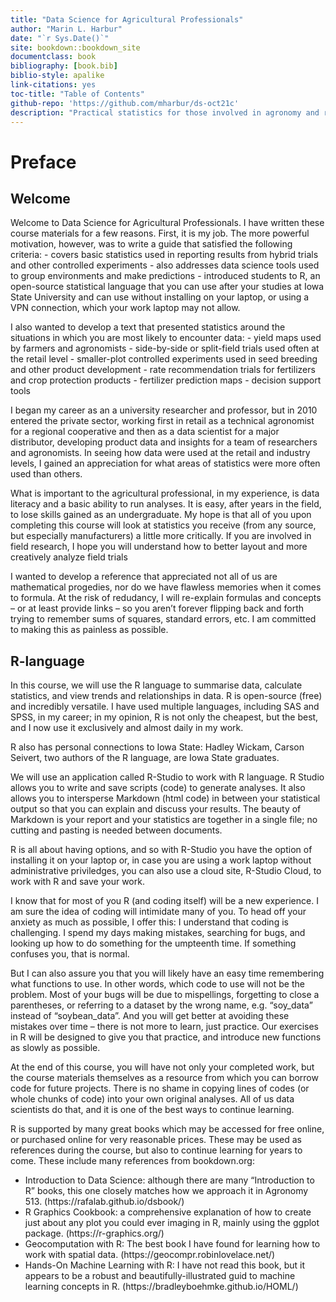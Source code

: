 ```yaml
--- 
title: "Data Science for Agricultural Professionals"
author: "Marin L. Harbur"
date: "`r Sys.Date()`"
site: bookdown::bookdown_site
documentclass: book
bibliography: [book.bib]
biblio-style: apalike
link-citations: yes
toc-title: "Table of Contents"
github-repo: 'https://github.com/mharbur/ds-oct21c'
description: "Practical statistics for those involved in agronomy and related agricultural sciences."
---
```






# Preface{-}
## Welcome{-}
Welcome to Data Science for Agricultural Professionals.  I have written these course materials for a few reasons.  First, it is my job.  The more powerful motivation, however, was to write a guide that satisfied the following criteria:
- covers basic statistics used in reporting results from hybrid trials and other controlled experiments
- also addresses data science tools used to group environments and make predictions
- introduced students to R, an open-source statistical language that you can use after your studies at Iowa State University and can use without installing on your laptop, or using a VPN connection, which your work laptop may not allow.

I also wanted to develop a text that presented statistics around the situations in which you are most likely to encounter data: 
- yield maps used by farmers and agronomists
- side-by-side or split-field trials used often at the retail level
- smaller-plot controlled experiments used in seed breeding and other product development
- rate recommendation trials for fertilizers and crop protection products
- fertilizer prediction maps
- decision support tools

I began my career as an a university researcher and professor, but in 2010 entered the private sector, working first in retail as a technical agronomist for a regional cooperative and then as a data scientist for a major distributor, developing product data and insights for a team of researchers and agronomists.  In seeing how data were used at the retail and industry levels, I gained an appreciation for what areas of statistics were more often used than others.

What is important to the agricultural professional, in my experience, is data literacy and a basic ability to run analyses.  It is easy, after years in the field, to lose skills gained as an undergraduate.  My hope is that all of you upon completing this course will look at statistics you receive (from any source, but especially manufacturers) a little more critically. If you are involved in field research, I hope you will understand how to better layout and more creatively analyze field trials 

I wanted to develop a reference that appreciated not all of us are mathematical progedies, nor do we have flawless memories when it comes to formula.  At the risk of redudancy, I will re-explain formulas and concepts -- or at least provide links -- so you aren't forever flipping back and forth trying to remember sums of squares, standard  errors, etc.  I am committed to making this as painless as possible.

## R-language{-}
In this course, we will use the R language to summarise data, calculate statistics, and view trends and relationships in data.  R is open-source (free) and incredibly versatile.  I have used multiple languages, including SAS and SPSS, in my career; in my opinion, R is not only the cheapest, but the best, and I now use it exclusively and almost daily in my work.  

R also has personal connections to Iowa State: Hadley Wickam, Carson Seivert, two authors of the R language, are Iowa State graduates.

We will use an application called R-Studio to work with R language.  R Studio allows you to write and save scripts (code) to generate analyses.  It also allows you to intersperse Markdown (html code) in between your statistical output so that you can explain and discuss your results.  The beauty of Markdown is your report and your  statistics are together in a single file; no cutting and pasting is needed between documents.

R is all about having options, and so with R-Studio you have the option of installing it on your laptop or, in case you are using a work laptop without administrative priviledges, you can also use a cloud site, R-Studio Cloud, to work with R and save your work.

I know that for most of you R (and coding itself) will be a new experience.  I am sure the idea of coding will intimidate many of you.  To head off your anxiety as much as possible, I offer this: I understand that coding is challenging.  I spend my days making mistakes, searching for bugs, and looking up how to do something for the umpteenth time.  If something confuses you, that is normal.

But I can also assure you that you will likely have an easy time remembering what functions to use.  In other words, which code to use will not be the problem.  Most of your bugs will be due to mispellings, forgetting to close a parentheses, or referring to a dataset by the wrong name, e.g. "soy_data" instead of "soybean_data".  And you will get better at avoiding these mistakes over time -- there is not more to learn, just practice.  Our exercises in R will be designed to give you that practice, and introduce new functions as slowly as possible.

At the end of this course, you will have not only your completed work, but the course materials themselves as a resource from which you can borrow code for future projects.  There is no shame in copying lines of codes (or whole chunks of code) into your own original analyses.  All of us data scientists do that, and it is one of the best ways to continue learning. 

R is supported by many great books which may be accessed for free online, or purchased online for very reasonable prices. These may be used as references during the course, but also to continue learning for years to come. These include many references from bookdown.org:

* Introduction to Data Science: although there are many "Introduction to R" books, this one closely matches how we approach it in Agronomy 513. (https://rafalab.github.io/dsbook/)
* R Graphics Cookbook: a comprehensive explanation of how to create just about any plot you could ever imaging in R, mainly  using the ggplot package. (https://r-graphics.org/)
* Geocomputation with R: The best book I have found for learning how to work with spatial data.  (https://geocompr.robinlovelace.net/)
* Hands-On Machine Learning with R: I have not read this book, but it appears to be a robust and beautifully-illustrated guid to machine learning concepts in R.  (https://bradleyboehmke.github.io/HOML/)

